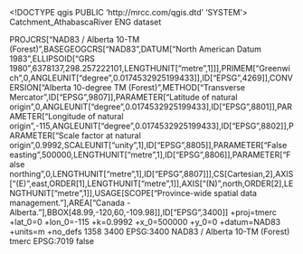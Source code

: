 <!DOCTYPE qgis PUBLIC 'http://mrcc.com/qgis.dtd' 'SYSTEM'>
<qgis version="3.32.3-Lima">
  <identifier>Catchment_AthabascaRiver</identifier>
  <parentidentifier></parentidentifier>
  <language>ENG</language>
  <type>dataset</type>
  <title>Catchment_AthabascaRiver</title>
  <abstract></abstract>
  <contact>
    <name></name>
    <organization></organization>
    <position></position>
    <voice></voice>
    <fax></fax>
    <email></email>
    <role></role>
  </contact>
  <links/>
  <dates/>
  <fees></fees>
  <encoding></encoding>
  <crs>
    <spatialrefsys nativeFormat="Wkt">
      <wkt>PROJCRS["NAD83 / Alberta 10-TM (Forest)",BASEGEOGCRS["NAD83",DATUM["North American Datum 1983",ELLIPSOID["GRS 1980",6378137,298.257222101,LENGTHUNIT["metre",1]]],PRIMEM["Greenwich",0,ANGLEUNIT["degree",0.0174532925199433]],ID["EPSG",4269]],CONVERSION["Alberta 10-degree TM (Forest)",METHOD["Transverse Mercator",ID["EPSG",9807]],PARAMETER["Latitude of natural origin",0,ANGLEUNIT["degree",0.0174532925199433],ID["EPSG",8801]],PARAMETER["Longitude of natural origin",-115,ANGLEUNIT["degree",0.0174532925199433],ID["EPSG",8802]],PARAMETER["Scale factor at natural origin",0.9992,SCALEUNIT["unity",1],ID["EPSG",8805]],PARAMETER["False easting",500000,LENGTHUNIT["metre",1],ID["EPSG",8806]],PARAMETER["False northing",0,LENGTHUNIT["metre",1],ID["EPSG",8807]]],CS[Cartesian,2],AXIS["(E)",east,ORDER[1],LENGTHUNIT["metre",1]],AXIS["(N)",north,ORDER[2],LENGTHUNIT["metre",1]],USAGE[SCOPE["Province-wide spatial data management."],AREA["Canada - Alberta."],BBOX[48.99,-120,60,-109.98]],ID["EPSG",3400]]</wkt>
      <proj4>+proj=tmerc +lat_0=0 +lon_0=-115 +k=0.9992 +x_0=500000 +y_0=0 +datum=NAD83 +units=m +no_defs</proj4>
      <srsid>1358</srsid>
      <srid>3400</srid>
      <authid>EPSG:3400</authid>
      <description>NAD83 / Alberta 10-TM (Forest)</description>
      <projectionacronym>tmerc</projectionacronym>
      <ellipsoidacronym>EPSG:7019</ellipsoidacronym>
      <geographicflag>false</geographicflag>
    </spatialrefsys>
  </crs>
  <extent>
    <spatial minz="0" crs="EPSG:3400" maxy="58.79679999999999751" maxz="0" minx="-119.74930000000000518" dimensions="2" maxx="-109.57470000000000709" miny="52.04800000000000182"/>
    <temporal>
      <period>
        <start></start>
        <end></end>
      </period>
    </temporal>
  </extent>
</qgis>
